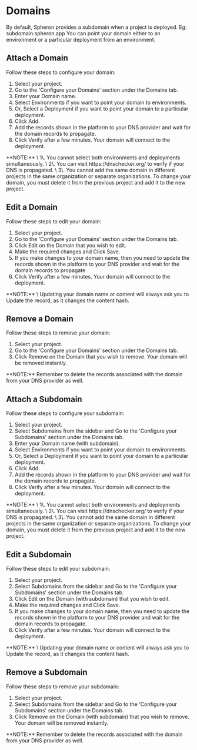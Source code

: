 
# Domains

By default, Spheron provides a subdomain when a project is deployed.
Eg: subdomain.spheron.app
You can point your domain either to an environment or a particular deployment from an environment.

## Attach a Domain

Follow these steps to configure your domain:

1. Select your project.
2. Go to the 'Configure your Domains' section under the Domains tab.
3. Enter your Domain name.
4. Select Environments if you want to point your domain to environments.
5. Or, Select a Deployment if you want to point your domain to a particular deployment.
6. Click Add.
7. Add the records shown in the platform to your DNS provider and wait for the domain records to propagate.
8. Click Verify after a few minutes. Your domain will connect to the deployment.

<Callout type="info">
  **NOTE:** \
  1\. You cannot select both environments and deployments simultaneously. \
  2\. You can visit https://dnschecker.org/ to verify if your DNS is propagated. \
  3\. You cannot add the same domain in different projects in the same organization or separate organizations. To change your domain, you must delete it from the previous project and add it to the new project.
</Callout>

## Edit a Domain

Follow these steps to edit your domain:

1. Select your project.
2. Go to the 'Configure your Domains' section under the Domains tab.
3. Click Edit on the Domain that you wish to edit.
4. Make the required changes and Click Save.
5. If you make changes to your domain name, then you need to update the records shown in the platform to your DNS provider and wait for the domain records to propagate.
6. Click Verify after a few minutes. Your domain will connect to the deployment.

<Callout type="info">
  **NOTE:** \
  Updating your domain name or content will always ask you to Update the record, as it changes the content hash.
</Callout>

## Remove a Domain

Follow these steps to remove your domain:

1. Select your project.
2. Go to the 'Configure your Domains' section under the Domains tab.
3. Click Remove on the Domain that you wish to remove. Your domain will be removed instantly.

<Callout type="info">
  **NOTE:** Remember to delete the records associated with the domain from your DNS provider as well.
</Callout>

## Attach a Subdomain

Follow these steps to configure your subdomain:

1. Select your project.
2. Select Subdomains from the sidebar and Go to the 'Configure your Subdomains' section under the Domains tab.
3. Enter your Domain name (with subdomain).
4. Select Environments if you want to point your domain to environments.
5. Or, Select a Deployment if you want to point your domain to a particular deployment.
6. Click Add.
7. Add the records shown in the platform to your DNS provider and wait for the domain records to propagate.
8. Click Verify after a few minutes. Your domain will connect to the deployment.

<Callout type="info">
  **NOTE:** \
  1\. You cannot select both environments and deployments simultaneously. \
  2\. You can visit https://dnschecker.org/ to verify if your DNS is propagated. \
  3\. You cannot add the same domain in different projects in the same organization or separate organizations. To change your domain, you must delete it from the previous project and add it to the new project.
</Callout>

## Edit a Subdomain

Follow these steps to edit your subdomain:

1. Select your project.
2. Select Subdomains from the sidebar and Go to the 'Configure your Subdomains' section under the Domains tab.
3. Click Edit on the Domain (with subdomain) that you wish to edit.
4. Make the required changes and Click Save.
5. If you make changes to your domain name, then you need to update the records shown in the platform to your DNS provider and wait for the domain records to propagate.
6. Click Verify after a few minutes. Your domain will connect to the deployment.

<Callout type="info">
  **NOTE:** \
  Updating your domain name or content will always ask you to Update the record, as it changes the content hash.
</Callout>

## Remove a Subdomain

Follow these steps to remove your subdomain:

1. Select your project.
2. Select Subdomains from the sidebar and Go to the 'Configure your Subdomains' section under the Domains tab.
3. Click Remove on the Domain (with subdomain) that you wish to remove. Your domain will be removed instantly.

<Callout type="info">
  **NOTE:** Remember to delete the records associated with the domain from your DNS provider as well.
</Callout>

<Navigation name="Domains" />
